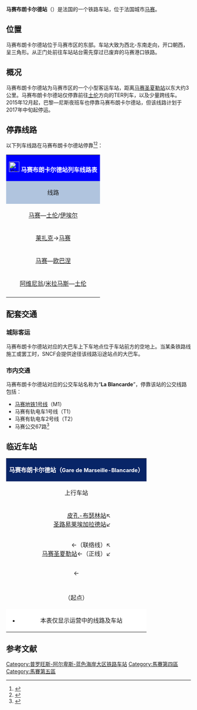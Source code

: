 {{noteTA
|G1=交通
|G2=法國地名
|1=zh-cn:公交;zh-tw:公車;zh-hk:巴士;zh-sg:巴士;zh-my:巴士;zh-mo:巴士;
|2=zh-hans:快速公交;zh-hk:巴士快速交通;zh-tw:快捷巴士;
}}
{{Infobox station
| name          =[[File:Sncf-logo.svg|32x32px]]马赛布朗卡尔德站<br>Gare de Marseille-Blancarde
| type          = [[法国铁路|法国铁路]]
| image = File:Gare-Blancarde-97.JPG
|image_caption = 马赛布朗卡尔德站正门
| address       = {{FRA}}[[罗讷河口省|罗讷河口省]][[马赛|马赛]]
| latd          = 43
| latm          = 17
| lats          = 46
| latNS         = N
| longd         = 5
| longm         = 24
| longs         = 23
| longEW        = E
| operator = [[File:Sncf-logo.svg|32x32px]]
| coordinates_display = yes
| iso_region    = FR
| line          = 
* [[马赛－文蒂米利亚铁路|马赛－文蒂米利亚铁路]]
| platform      = 3
| tracks        = 6
| elevation = 50米
| opened        = 1872年
| rebuilt =
| status = 使用中
| closed        = 
| passengers= 约29.3万人次<ref>{{Cite web|url=https://ressources.data.sncf.com/explore/dataset/frequentation-gares/?sort=voyageurs_2014&q=marseille|title=Fréquentation en gares|accessdate=2016-11-13|author=SNCF|date=|language=法语|publisher=SNCF Open Data}}</ref>
| pass_year= 2015年
| station_type = 客运车站，兼办货运业务
| connections = 
*[[马赛城市公共交通|马赛城市公共交通]]
| route_map =
| map_locator   = 
| note =
}}

'''马赛布朗卡尔德站'''（{{lang-fr|Gare de Marseille-Blancarde}}）是法国的一个铁路车站，位于法国城市[[马赛|马赛]]。

==位置==

马赛布朗卡尔德站位于马赛市区的东部。车站大致为西北-东南走向，开口朝西，呈三角形。从正门处前往车站站台需先穿过已废弃的马赛港口铁路。

==概况==

马赛布朗卡尔德站为马赛市区的一个小型客运车站，距离[[马赛圣夏勒站|马赛圣夏勒站]]以东大约3公里。马赛布朗卡尔德站仅停靠前往[[土伦|土伦]]方向的TER列车，以及少量跨线车。2015年12月起，巴黎—尼斯夜班车也停靠马赛布朗卡尔德站，但该线路计划于2017年中旬起停运。

== 停靠线路 ==

{{动态列表|最后更新时间：2016年6月9日。本章节内容仅供参考，不排除临时性的变更。欢迎修正和补充}}

以下列车线路在马赛布朗卡尔德站停靠<ref>{{Cite web|url=http://www.sncf.com/fr/gare/horaires/marseille-blancarde|title=马赛布朗卡尔德站实时列车时刻表|accessdate=2016-06-09|author=SNCF|date=|language=法语|publisher=SNCF}}{{Dead link|date=2018年7月 |bot=InternetArchiveBot |fix-attempted=yes }}</ref><ref>{{Cite web|url=http://www.sncf.com/ressources/512_2.pdf|title=巴黎-尼斯夜班车线路列车时刻表|accessdate=2016-06-09|author=SNCF|date=|language=法语|publisher=SNCF|deadurl=yes|archiveurl=https://web.archive.org/web/20151211025700/http://www.sncf.com/ressources/512_2.pdf|archivedate=2015年12月11日|df=}}</ref>：

{| class="wikitable mw-collapsible" 
|colspan="5" style="background:#0000FF" align="center" |[[File:Sncf-logo.svg|28x28px]] <font color=#FFFFFF>'''马赛布朗卡尔德站列车线路表'''</font>
|-
!style="background:#B0C4DE"| 线路
!style="background:#B0C4DE"|车种
!style="background:#B0C4DE"|上一站
!style="background:#B0C4DE"|下一站
!style="background:#B0C4DE"|大致运行频率{{noteTag|name=noteA}}
|-
|[[马赛圣夏勒站|马赛]]—[[土伦站|土伦]]/[[伊埃尔站|伊埃尔]]
| rowspan="4" align="center"|[[File:Logo_TER.svg|37x37px]]
|[[马赛圣夏勒站|马赛]]
|[[欧巴涅站|欧巴涅]]/[[卡西站|卡西]]/[[拉休达站|拉休达]]
|每天15趟左右
|-
|[[莱扎克站|莱扎克]]→[[马赛圣夏勒站|马赛]]
|[[拉休达站|拉休达]]
|[[马赛圣夏勒站|马赛圣夏勒]]
|每天1~2趟（单向）
|-
|[[马赛圣夏勒站|马赛]]—[[欧巴涅站|欧巴涅]]
|[[马赛圣夏勒站|马赛圣夏勒]]
|[[苹果站|苹果]]
|每天13趟左右
|-
|[[阿维尼翁中央站|阿维尼翁]]/[[米拉马斯站|米拉马斯]]—[[土伦站|土伦]]
|[[巴德朗谢站|巴德朗谢]]/[[莱斯塔克站|莱斯塔克]]
|[[欧巴涅站|欧巴涅]]
|每天1~2趟
|-
|colspan="5" style="background:#FFFFFF"|{{noteFoot|1=
{{noteTag|name=noteA|1=在本栏中，往返1次为"1趟"；除特别标明外，其数据仅工作日有效，周末及节假日列车数量可能会减少或停运}}
}}
|}

==配套交通==

===城际客运===

马赛布朗卡尔德站对应的大巴车上下车地点位于车站前方的空地上。当某条铁路线施工或罢工时，SNCF会提供途径该线路沿途站点的大巴车。

===市内交通===

马赛布朗卡尔德站对应的公交车站名称为“'''La Blancarde'''”，停靠该站的公交线路包括：
* [[马赛地铁1号线|马赛地铁1号线]]（M1）
* 马赛有轨电车1号线（T1）
* 马赛有轨电车2号线（T2）
* 马赛公交67路<ref>{{Cite web|url=http://www.rtm.fr/sites/default/files/planreseau.pdf|title=马赛市区公交线路地图查询|accessdate=2016-06-09|author=RTM（马赛城市公共交通公司）|date=|language=法语|publisher=|archive-url=https://web.archive.org/web/20190504220010/http://www.rtm.fr/sites/default/files/planreseau.pdf|archive-date=2019-05-04|dead-url=yes}}</ref>

==临近车站==

{|class="wikitable mw-collapsible" style="margin: 0 auto; width:42em;"
|colspan="3" style="background:#082567" align="center"|<font color=#FFFFFF>'''马赛布朗卡尔德站（<span style="font-size:11pt;">Gare de Marseille-Blancarde</span>）'''</font>
|-
!上行车站
!线路
!下行车站
|-
|align="center" |<div style="display:inline-block; text-align:right; vertical-align:middle;"><div style="display:inline-block; text-align:right; vertical-align:middle;">[[皮孔-布瑟林站|皮孔-布瑟林站]]↖<br>[[圣路易莱埃加拉德站|圣路易莱埃加拉德站]]↙</div>←（联络线）↖<br>[[马赛圣夏勒站|马赛圣夏勒站]]←（正线）↙</div>←
|align="center" |'''[[马赛－文蒂米利亚铁路|马赛－文蒂米利亚铁路]]'''
|align="center" |[[苹果站|苹果站]]
|-
|-
|align="center" |（起点）
|align="center" |'''{{link-fr|马赛港口铁路|Ligne de Marseille-Blancarde à Marseille-Prado}}'''
|align="center" |（已关闭）
|-
|colspan="3" style="background:#FFFFFF"|
*本表仅显示运营中的线路及车站
|}

== 参考文献 ==
{{Reflist}}

{{法国主要火车站列表}}

[[Category:普罗旺斯-阿尔卑斯-蓝色海岸大区铁路车站|Category:普罗旺斯-阿尔卑斯-蓝色海岸大区铁路车站]]
[[Category:馬賽第四區|Category:馬賽第四區]]
[[Category:馬賽第五區|Category:馬賽第五區]]